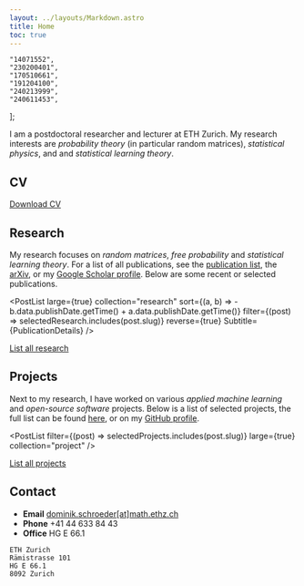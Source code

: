 ```yaml
---
layout: ../layouts/Markdown.astro
title: Home
toc: true
---
```


	"14071552",
	"230200401",
	"170510661",
	"191204100",
	"240213999",
	"240611453",
];



I am a postdoctoral researcher and lecturer at ETH Zurich. My research interests are _probability theory_ (in particular random matrices), _statistical physics_, and and _statistical learning theory_.

<SocialList />

## CV

<CV />

[Download CV](/cv.pdf)

## Research

My research focuses on _random matrices_, _free probability_ and _statistical learning theory_. For a list of all publications, see the [publication list](/research), the [arXiv](https://arxiv.org/a/schroder_d_1), or my [Google Scholar profile](https://scholar.google.com/citations?user=u3ilHrcAAAAJ). Below are some recent or selected publications.

<PostList
	large={true}
	collection="research"
	sort={(a, b) => -b.data.publishDate.getTime() + a.data.publishDate.getTime()}
	filter={(post) => selectedResearch.includes(post.slug)}
	reverse={true}
	Subtitle={PublicationDetails}
/>

[List all research](/research)

## Projects

Next to my research, I have worked on various _applied machine learning_ and _open-source software_ projects. Below is a list of selected projects, the full list can be found [here](/project), or on my [GitHub profile](https://github.com/wirhabenzeit).

<PostList
	filter={(post) => selectedProjects.includes(post.slug)}
	large={true}
	collection="project"
/>

[List all projects](/project)

## Contact

- **Email** [dominik.schroeder[at]math.ethz.ch](mailto:dominik.schroeder@math.ethz.ch)
- **Phone** +41 44 633 84 43
- **Office** HG E 66.1

```
ETH Zurich
Rämistrasse 101
HG E 66.1
8092 Zurich
```
